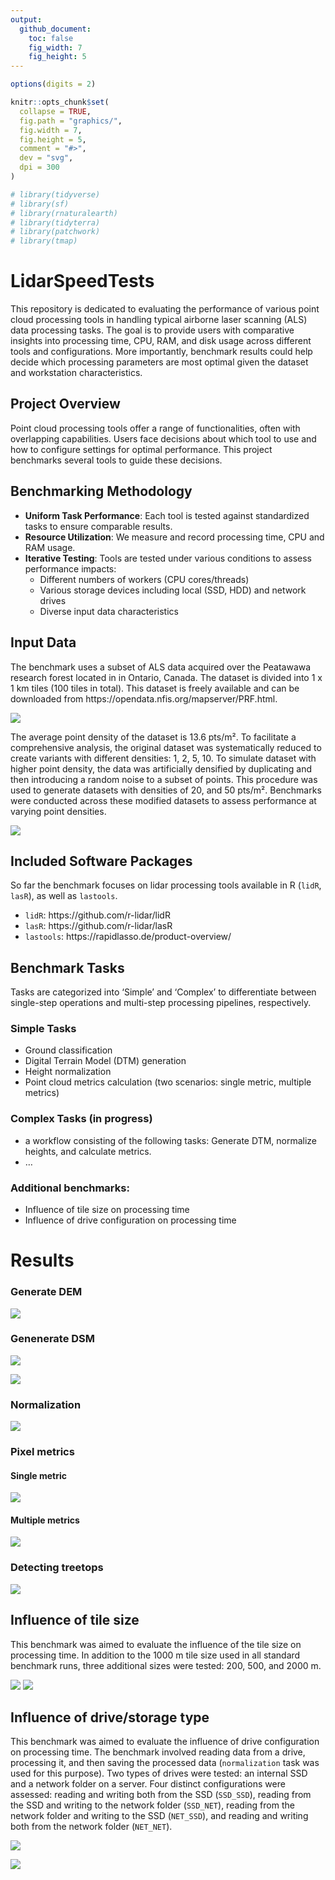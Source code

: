 ```yaml
---
output: 
  github_document:
    toc: false
    fig_width: 7
    fig_height: 5
---
```

  
  <!-- README.md is generated from README.Rmd. Please edit that file -->
  
```r
options(digits = 2)

knitr::opts_chunk$set(
  collapse = TRUE,
  fig.path = "graphics/",
  fig.width = 7,
  fig.height = 5,
  comment = "#>",
  dev = "svg",
  dpi = 300
)

# library(tidyverse)
# library(sf)
# library(rnaturalearth)
# library(tidyterra)
# library(patchwork)
# library(tmap)

```
  
# LidarSpeedTests

```{=gfm}
> [!IMPORTANT]  
> This is an ongoing work and the results may contain errors.
```

This repository is dedicated to evaluating the performance of various point cloud processing tools in handling typical airborne laser scanning (ALS) data processing tasks. The goal is to provide users with comparative insights into processing time, CPU, RAM, and disk usage across different tools and configurations. More importantly, benchmark results could help decide which processing parameters are most optimal given the dataset and workstation characteristics. 


## Project Overview

Point cloud processing tools offer a range of functionalities, often with overlapping capabilities. Users face decisions about which tool to use and how to configure settings for optimal performance. This project benchmarks several tools to guide these decisions.

## Benchmarking Methodology

- **Uniform Task Performance**: Each tool is tested against standardized tasks to ensure comparable results.
- **Resource Utilization**: We measure and record processing time, CPU and RAM usage. 
- **Iterative Testing**: Tools are tested under various conditions to assess performance impacts:
  - Different numbers of workers (CPU cores/threads)
  - Various storage devices including local (SSD, HDD) and network drives
  - Diverse input data characteristics

## Input Data

The benchmark uses a subset of ALS data acquired over the Peatawawa research forest located in in Ontario, Canada. The dataset is divided into 1 x 1 km tiles (100 tiles in total). This dataset is freely available and can be downloaded from https://opendata.nfis.org/mapserver/PRF.html.

![](graphics/data.png)

The average point density of the dataset is 13.6 pts/m². To facilitate a comprehensive analysis, the original dataset was systematically reduced to create variants with different densities: 1, 2, 5, 10. To simulate dataset with higher point density, the data was artificially densified by duplicating and then introducing a random noise to a subset of points. This procedure was used to generate datasets with densities of 20, and 50 pts/m². Benchmarks were conducted across these modified datasets to assess performance at varying point densities.

![](graphics/data_density_crossections.png)


## Included Software Packages

So far the benchmark focuses on lidar processing tools available in R (`lidR`, `lasR`), as well as `lastools`.

- `lidR`: https://github.com/r-lidar/lidR 
- `lasR`: https://github.com/r-lidar/lasR
- `lastools`: https://rapidlasso.de/product-overview/

## Benchmark Tasks

Tasks are categorized into 'Simple' and 'Complex' to differentiate between single-step operations and multi-step processing pipelines, respectively.

### Simple Tasks
- Ground classification
- Digital Terrain Model (DTM) generation
- Height normalization
- Point cloud metrics calculation (two scenarios: single metric, multiple metrics)


### Complex Tasks (in progress)
- a workflow consisting of the following tasks: Generate DTM, normalize heights, and calculate metrics.
- ...

### Additional benchmarks:
- Influence of tile size on processing time
- Influence of drive configuration on processing time


# Results

```{=gfm}
> [!IMPORTANT]  
> Work in progress. Benchmarks need to be updated using the newest version of the `lasR` package.
```


### Generate DEM

![](graphics/result_generate_DEM_W-VIC-A127816_v2.png)


### Genenerate DSM 

![](graphics/result_generate_DSM1_W-VIC-A127816_v2.png)


![](graphics/result_generate_DSM2_W-VIC-A127816_v2.png)


### Normalization 

![](graphics/result_normalization_W-VIC-A127816_v2.png)


### Pixel metrics

#### Single metric

![](graphics/result_pixel_metrics_1a_W-VIC-A127816_v2.png)

#### Multiple metrics

![](graphics/result_pixel_metrics_2_W-VIC-A127816_v2.png)


### Detecting treetops

![](graphics/result_tree_detection_W-VIC-A127816_v2.png)


## Influence of tile size

This benchmark was aimed to evaluate the influence of the tile size on processing time. In addition to the 1000 m tile size used in all standard benchmark runs, three additional sizes were tested: 200, 500, and 2000 m. 


![](graphics/byTileSize.png)
![](graphics/byTileSizeRel.png)

## Influence of drive/storage type

This benchmark was aimed to evaluate the influence of drive configuration on processing time. The benchmark involved reading data from a drive, processing it, and then saving the processed data (`normalization` task was used for this purpose). Two types of drives were tested: an internal SSD and a network folder on a server. Four distinct configurations were assessed: reading and writing both from the SSD (`SSD_SSD`), reading from the SSD and writing to the network folder (`SSD_NET`), reading from the network folder and writing to the SSD (`NET_SSD`), and reading and writing both from the network folder (`NET_NET`). 


![](graphics/byDrives.png)


![](graphics/byDrivesRel.png)